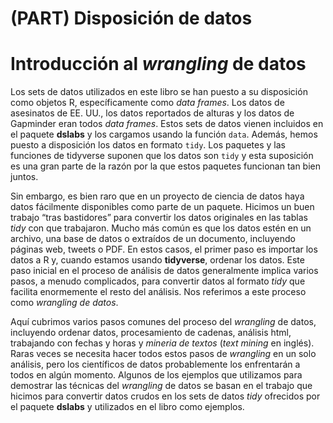 # (PART) Disposición de datos {-}


# Introducción al _wrangling_ de datos

Los sets de datos utilizados en este libro se han puesto a su disposición como objetos R, específicamente como _data frames_. Los datos de asesinatos de EE. UU., los datos reportados de alturas y los datos de Gapminder eran todos _data frames_. Estos sets de datos vienen incluidos en el paquete __dslabs__ y los cargamos usando la función `data`. Además, hemos puesto a disposición los datos en formato `tidy`. Los paquetes y las funciones de tidyverse suponen que los datos son `tidy` y esta suposición es una gran parte de la razón por la que estos paquetes funcionan tan bien juntos.

Sin embargo, es bien raro que en un proyecto de ciencia de datos haya datos fácilmente disponibles como parte de un paquete. Hicimos un buen trabajo "tras bastidores" para convertir los datos originales en las tablas _tidy_ con que trabajaron. Mucho más común es que los datos estén en un archivo, una base de datos o extraídos de un documento, incluyendo páginas web, tweets o PDF. En estos casos, el primer paso es importar los datos a R y, cuando estamos usando __tidyverse__, ordenar los datos. Este paso inicial en el proceso de análisis de datos generalmente implica varios pasos, a menudo complicados, para convertir datos al formato _tidy_ que facilita enormemente el resto del análisis. Nos referimos a este proceso como _wrangling de datos_.

Aquí cubrimos varios pasos comunes del proceso del _wrangling_ de datos, incluyendo ordenar datos, procesamiento de cadenas, análisis html, trabajando con fechas y horas y _mineria de textos_ (_text mining_ en inglés). Raras veces se necesita hacer todos estos pasos de _wrangling_ en un solo análisis, pero los científicos de datos probablemente los enfrentarán a todos en algún momento. Algunos de los ejemplos que utilizamos para demostrar las técnicas del _wrangling_ de datos se basan en el trabajo que hicimos para convertir datos crudos en los sets de datos _tidy_ ofrecidos por el paquete __dslabs__ y utilizados en el libro como ejemplos.


